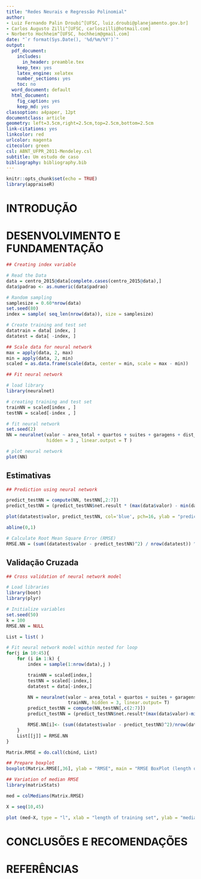 ```yaml
---
title: "Redes Neurais e Regressão Polinomial"
author:
- Luiz Fernando Palin Droubi^[UFSC, luiz.droubi@planejamento.gov.br]
- Carlos Augusto Zilli^[UFSC, carloszilli@hotmail.com]
- Norberto Hochheim^[UFSC, hochheim@gmail.com]
date: "`r format(Sys.Date(), '%d/%m/%Y')`"
output:
  pdf_document:
    includes:
      in_header: preamble.tex
    keep_tex: yes
    latex_engine: xelatex
    number_sections: yes
    toc: no
  word_document: default
  html_document:
    fig_caption: yes
    keep_md: yes
classoption: a4paper, 12pt
documentclass: article
geometry: left=3.5cm,right=2.5cm,top=2.5cm,bottom=2.5cm
link-citations: yes
linkcolor: red
urlcolor: magenta
citecolor: green
csl: ABNT_UFPR_2011-Mendeley.csl
subtitle: Um estudo de caso
bibliography: bibliography.bib
---
```


```r
knitr::opts_chunk$set(echo = TRUE)
library(appraiseR)
```

# INTRODUÇÃO

# DESENVOLVIMENTO E FUNDAMENTAÇÃO

```r
## Creating index variable 

# Read the Data
data = centro_2015@data[complete.cases(centro_2015@data),]
data$padrao <- as.numeric(data$padrao)

# Random sampling
samplesize = 0.60*nrow(data)
set.seed(80)
index = sample( seq_len(nrow(data)), size = samplesize)

# Create training and test set
datatrain = data[ index, ]
datatest = data[ -index, ]
```

```r
## Scale data for neural network
max = apply(data, 2, max)
min = apply(data, 2, min)
scaled = as.data.frame(scale(data, center = min, scale = max - min))
```

```r
## Fit neural network 

# load library
library(neuralnet)

# creating training and test set
trainNN = scaled[index , ]
testNN = scaled[-index , ]

# fit neural network
set.seed(2)
NN = neuralnet(valor ~ area_total + quartos + suites + garagens + dist_b_mar + padrao, trainNN, 
               hidden = 3 , linear.output = T )

# plot neural network
plot(NN)

```

## Estimativas

```r
## Prediction using neural network

predict_testNN = compute(NN, testNN[,2:7])
predict_testNN = (predict_testNN$net.result * (max(data$valor) - min(data$valor))) + min(data$valor)

plot(datatest$valor, predict_testNN, col='blue', pch=16, ylab = "predicted rating NN", xlab = "Valor")

abline(0,1)

# Calculate Root Mean Square Error (RMSE)
RMSE.NN = (sum((datatest$valor - predict_testNN)^2) / nrow(datatest)) ^ 0.5
```

## Validação Cruzada

```r
## Cross validation of neural network model

# Load libraries
library(boot)
library(plyr)

# Initialize variables
set.seed(50)
k = 100
RMSE.NN = NULL

List = list( )

# Fit neural network model within nested for loop
for(j in 10:45){
    for (i in 1:k) {
        index = sample(1:nrow(data),j )

        trainNN = scaled[index,]
        testNN = scaled[-index,]
        datatest = data[-index,]

        NN = neuralnet(valor ~ area_total + quartos + suites + garagens + dist_b_mar + padrao,
                       trainNN, hidden = 3, linear.output= T)
        predict_testNN = compute(NN,testNN[,c(2:7)])
        predict_testNN = (predict_testNN$net.result*(max(data$valor)-min(data$valor)))+min(data$valor)

        RMSE.NN[i]<- (sum((datatest$valor - predict_testNN)^2)/nrow(datatest))^0.5
    }
    List[[j]] = RMSE.NN
}

Matrix.RMSE = do.call(cbind, List)

## Prepare boxplot
boxplot(Matrix.RMSE[,36], ylab = "RMSE", main = "RMSE BoxPlot (length of traning set = 45)")

```

```r
## Variation of median RMSE 
library(matrixStats)

med = colMedians(Matrix.RMSE)

X = seq(10,45)

plot (med~X, type = "l", xlab = "length of training set", ylab = "median RMSE", main = "Variation of RMSE with length of training set")
```

# CONCLUSÕES E RECOMENDAÇÕES

# REFERÊNCIAS
